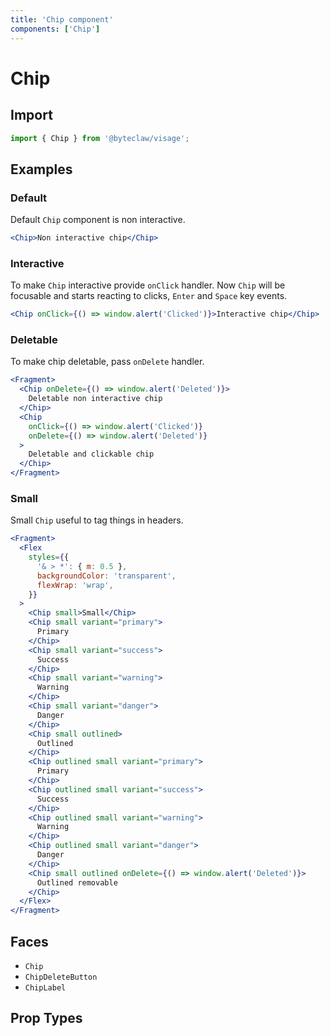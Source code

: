 ```yaml
---
title: 'Chip component'
components: ['Chip']
---
```


# Chip

## Import

```js transpile=false
import { Chip } from '@byteclaw/visage';
```

## Examples

### Default

Default `Chip` component is non interactive.

```jsx live=true
<Chip>Non interactive chip</Chip>
```

### Interactive

To make `Chip` interactive provide `onClick` handler.
Now `Chip` will be focusable and starts reacting to clicks, `Enter` and `Space` key events.

```jsx live=true
<Chip onClick={() => window.alert('Clicked')}>Interactive chip</Chip>
```

### Deletable

To make chip deletable, pass `onDelete` handler.

```jsx live=true
<Fragment>
  <Chip onDelete={() => window.alert('Deleted')}>
    Deletable non interactive chip
  </Chip>
  <Chip
    onClick={() => window.alert('Clicked')}
    onDelete={() => window.alert('Deleted')}
  >
    Deletable and clickable chip
  </Chip>
</Fragment>
```

### Small

Small `Chip` useful to tag things in headers.

```jsx live=true
<Fragment>
  <Flex
    styles={{
      '& > *': { m: 0.5 },
      backgroundColor: 'transparent',
      flexWrap: 'wrap',
    }}
  >
    <Chip small>Small</Chip>
    <Chip small variant="primary">
      Primary
    </Chip>
    <Chip small variant="success">
      Success
    </Chip>
    <Chip small variant="warning">
      Warning
    </Chip>
    <Chip small variant="danger">
      Danger
    </Chip>
    <Chip small outlined>
      Outlined
    </Chip>
    <Chip outlined small variant="primary">
      Primary
    </Chip>
    <Chip outlined small variant="success">
      Success
    </Chip>
    <Chip outlined small variant="warning">
      Warning
    </Chip>
    <Chip outlined small variant="danger">
      Danger
    </Chip>
    <Chip small outlined onDelete={() => window.alert('Deleted')}>
      Outlined removable
    </Chip>
  </Flex>
</Fragment>
```

## Faces

- `Chip`
- `ChipDeleteButton`
- `ChipLabel`

## Prop Types

<PropTypes component="Chip" />
